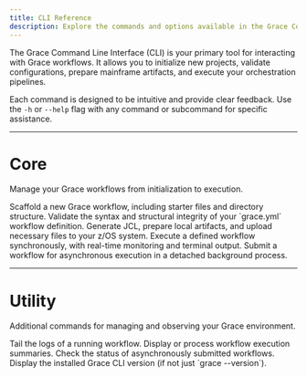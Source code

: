 ```yaml
---
title: CLI Reference
description: Explore the commands and options available in the Grace Command Line Interface.
---
```


The Grace Command Line Interface (CLI) is your primary tool for interacting with Grace workflows. It allows you to initialize new projects, validate configurations, prepare mainframe artifacts, and execute your orchestration pipelines.

Each command is designed to be intuitive and provide clear feedback. Use the `-h` or `--help` flag with any command or subcommand for specific assistance.

---

# Core

Manage your Grace workflows from initialization to execution.

<Cards>
  <Card href="/docs/cli-reference/init" title="grace init">
    Scaffold a new Grace workflow, including starter files and directory
    structure.
  </Card>
  <Card href="/docs/cli-reference/lint" title="grace lint">
    Validate the syntax and structural integrity of your `grace.yml` workflow
    definition.
  </Card>
  <Card href="/docs/cli-reference/deck" title="grace deck">
    Generate JCL, prepare local artifacts, and upload necessary files to your
    z/OS system.
  </Card>
  <Card href="/docs/cli-reference/run" title="grace run">
    Execute a defined workflow synchronously, with real-time monitoring and
    terminal output.
  </Card>
  <Card href="/docs/cli-reference/submit" title="grace submit">
    Submit a workflow for asynchronous execution in a detached background
    process.
  </Card>
</Cards>

---

# Utility

Additional commands for managing and observing your Grace environment.

<Cards>
  <Card href="/docs/cli-reference/logs" title="grace logs (TBD)">
    Tail the logs of a running workflow.
  </Card>
  <Card href="/docs/cli-reference/summary" title="grace summary (TBD)">
    Display or process workflow execution summaries.
  </Card>
  <Card href="/docs/cli-reference/status" title="grace status (TBD)">
    Check the status of asynchronously submitted workflows.
  </Card>
  <Card href="/docs/cli-reference/version" title="grace version (TBD)">
    Display the installed Grace CLI version (if not just `grace --version`).
  </Card>
</Cards>
